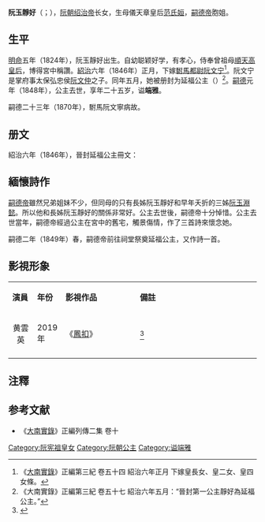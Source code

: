 {{東亞女性歷史人物
|名稱 =阮玉静好
|身份 =[[阮朝|阮朝]]延福公主
|國家 =[[大南|大南]]
|時代 =[[阮朝|阮朝]]
|姓名 =阮玉静好
|出生日期 =1824年<br>明命五年
|出生地點 =大南[[顺化市|富春京]]
|逝世年 ={{death year and age|1848|1824}}<br>嗣德元年
|逝世地點 =大南[[顺化市|富春京]]
|諡號 =端雅
|父親 =[[绍治帝|绍治帝]]
|母親 =儀天章皇后[[范氏姮|范氏姮]]
|夫 =[[阮文寧|阮文寧]]
|同胞兄弟 =[[嗣德帝|嗣德帝]]
|同胞姐妹 =皇女[[阮玉淵懿|阮玉淵懿]]
}}
'''阮玉靜好'''（{{vie|v='''Nguyễn Ngọc Tĩnh Hảo'''|hn=阮玉靜好}}；{{bd|1824年||1847年||catIdx=R阮}}），[[阮朝|阮朝]][[绍治帝|绍治帝]]长女，生母儀天章皇后[[范氏姮|范氏姮]]，[[嗣德帝|嗣德帝]]胞姐。

==生平==
[[明命|明命]]五年（1824年），阮玉靜好出生。自幼聪颖好学，有孝心，侍奉曾祖母[[順天高皇后|順天高皇后]]，博得宮中稱讚。[[紹治|紹治]]六年（1846年）正月，下嫁[[駙馬都尉|駙馬都尉]][[阮文宁|阮文宁]]<ref>《[[大南實錄|大南實錄]]》正編第三紀 卷五十四 紹治六年正月 下嫁皇長女、皇二女、皇四女條。</ref>。阮文宁是掌府事太保弘忠侯[[阮文仲|阮文仲]]之子。同年五月，她被册封为延福公主（{{vie|v=Diên Phúc Công chúa|hn=延福公主}}）<ref>《大南實錄》正編第三紀 卷五十七 紹治六年五月：“晉封第一公主靜好為延福公主。”</ref>。[[嗣德|嗣德]]元年（1848年），公主去世，享年二十五岁，谥'''端雅'''。

嗣德二十三年（1870年），駙馬阮文寧病故。

==册文==
紹治六年（1846年），晉封延福公主冊文：
{{quote|<blockquote>維紹治陸年歲次丙午五月乙卯朔越拾貳日丙寅，承天興運，皇帝若曰：</blockquote>}}
{{quote|<blockquote>朕惟聖人立愛仁，特厚於親親；王者推恩禮，式隆夫貴貴。穀辰亶協，芝綍孔敭。朕祗紹前庥，茂綏繁祉。惇倫穆修齊之化，行慶弘敦錫之仁。睠惟第一公主靜好，乃朕之長女也，植性端明，秉心淵默。繡閨琣珩表淑，夙嫻內則之儀；榮門琴瑟諧和，允迪家人之吉。孝敬克敦夫雅範，寵褒宜賁於彜章。是用晉封為延福公主，錫之册命。尚其光受嘉名，恪循懿榘。動遵禮節，迪閨訓以無違；永荷眷庥，沐國恩于弗替。欽哉。</blockquote>}}
{{quote|<blockquote>嗣德拾壹年陸月拾玖日改給</blockquote>}}

==緬懷詩作==
[[嗣德帝|嗣德帝]]雖然兄弟姐妹不少，但同母的只有長姊阮玉靜好和早年夭折的三姊[[阮玉淵懿|阮玉淵懿]]。所以他和長姊阮玉靜好的關係非常好。公主去世後，嗣德帝十分悼惜。公主去世當年，嗣德帝經過公主在宮中的舊宅，觸景傷情，作了三首詩來懷念她。

{{cquote2|

'''水流花謝大無情，光景教人暗自驚。

'''湘渚波沈瑤瑟響，秦樓雲擁玉簫聲。

'''徒悲泉壞千年恨，未贈桐圭一語榮。

'''含淚踟躕回首望，曉風莫奈逐篷輕。

|其一}}

{{cquote2|

'''難求羽化逸僊才，人世誰能外七哀。

'''昔歲輦來歌吹動，今晨舟過蕙蘭摧。

'''閑雲聚散應無定，大夢歡悲卻幾回。

'''舊事不堪重說話，我心方寸盡成灰。

|其二}}

{{cquote2|

'''精衛幽魂何處尋，經過遙弔碧波心。

'''常山池館花空落，沁水樓臺月自沈。

'''江作離聲傳曲渚，鴻驚失序怨寒林。

'''回看哀樂誠如夢，渺渺波濤思不禁。

|其三}}

嗣德二年（1849年）春，嗣德帝前往祠堂祭奠延福公主，又作詩一首。

{{cquote2|

'''姊妹原非少，同胞只二人。

'''聞書曾為飽，煮粥未能親。

'''溫情憑誰共，憂勞獨我頻。

'''晚羞聊奠斚，見月倍傷神。
}}
== 影視形象 ==
{|class="wikitable" width="80%"
|- style="background:cornflowerblue; color:white" align=center
|style="width:10%"|'''演員'''||style="width:10%"|'''年份'''||style="width:30%"|'''影視作品'''||'''備註'''
|-
|align="center"|黄雲英||2019年||《[[鳳扣|鳳扣]]》||<ref>{{cite web |title=国产宫斗剧的头号“粉丝”，开始自己拍了 |url=https://k.sina.com.cn/article_6069410213_169c3d9a501900t6pc.html |website=新浪 |accessdate=2020-05-30 |archive-date=2020-06-23 |archive-url=https://web.archive.org/web/20200623225057/https://k.sina.com.cn/article_6069410213_169c3d9a501900t6pc.html |dead-url=no }}</ref>
|-
|}

==注釋==
{{reflist}}

==参考文献==
*《[[大南實錄|大南實錄]]》正編列傳二集 卷十

{{阮憲祖子女}}
[[Category:阮宪祖皇女|Category:阮宪祖皇女]]
[[Category:阮朝公主|Category:阮朝公主]]
[[Category:谥端雅|Category:谥端雅]]